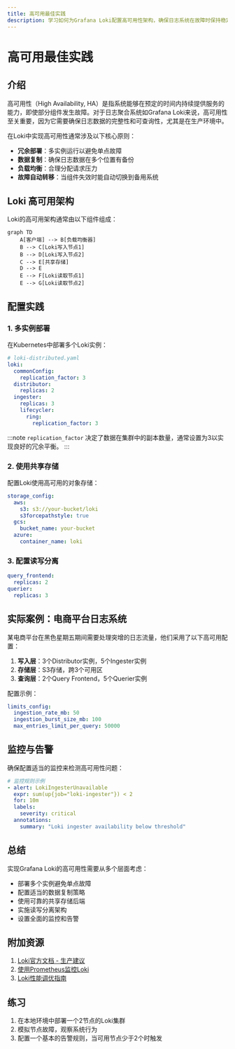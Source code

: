 ```yaml
---
title: 高可用最佳实践
description: 学习如何为Grafana Loki配置高可用性架构，确保日志系统在故障时保持稳定运行。
---
```


# 高可用最佳实践

## 介绍

高可用性（High Availability, HA）是指系统能够在预定的时间内持续提供服务的能力，即使部分组件发生故障。对于日志聚合系统如Grafana Loki来说，高可用性至关重要，因为它需要确保日志数据的完整性和可查询性，尤其是在生产环境中。

在Loki中实现高可用性通常涉及以下核心原则：
- **冗余部署**：多实例运行以避免单点故障
- **数据复制**：确保日志数据在多个位置有备份
- **负载均衡**：合理分配请求压力
- **故障自动转移**：当组件失效时能自动切换到备用系统

## Loki 高可用架构

Loki的高可用架构通常由以下组件组成：

```mermaid
graph TD
    A[客户端] --> B[负载均衡器]
    B --> C[Loki写入节点1]
    B --> D[Loki写入节点2]
    C --> E[共享存储]
    D --> E
    E --> F[Loki读取节点1]
    E --> G[Loki读取节点2]
```

## 配置实践

### 1. 多实例部署

在Kubernetes中部署多个Loki实例：

```yaml
# loki-distributed.yaml
loki:
  commonConfig:
    replication_factor: 3
  distributor:
    replicas: 2
  ingester:
    replicas: 3
    lifecycler:
      ring:
        replication_factor: 3
```

:::note
`replication_factor` 决定了数据在集群中的副本数量，通常设置为3以实现良好的冗余平衡。
:::

### 2. 使用共享存储

配置Loki使用高可用的对象存储：

```yaml
storage_config:
  aws:
    s3: s3://your-bucket/loki
    s3forcepathstyle: true
  gcs:
    bucket_name: your-bucket
  azure:
    container_name: loki
```

### 3. 配置读写分离

```yaml
query_frontend:
  replicas: 2
querier:
  replicas: 3
```

## 实际案例：电商平台日志系统

某电商平台在黑色星期五期间需要处理突增的日志流量，他们采用了以下高可用配置：

1. **写入层**：3个Distributor实例，5个Ingester实例
2. **存储层**：S3存储，跨3个可用区
3. **查询层**：2个Query Frontend，5个Querier实例

配置示例：

```yaml
limits_config:
  ingestion_rate_mb: 50
  ingestion_burst_size_mb: 100
  max_entries_limit_per_query: 50000
```

## 监控与告警

确保配置适当的监控来检测高可用性问题：

```yaml
# 监控规则示例
- alert: LokiIngesterUnavailable
  expr: sum(up{job="loki-ingester"}) < 2
  for: 10m
  labels:
    severity: critical
  annotations:
    summary: "Loki ingester availability below threshold"
```

## 总结

实现Grafana Loki的高可用性需要从多个层面考虑：
- 部署多个实例避免单点故障
- 配置适当的数据复制策略
- 使用可靠的共享存储后端
- 实施读写分离架构
- 设置全面的监控和告警

## 附加资源

1. [Loki官方文档 - 生产建议](https://grafana.com/docs/loki/latest/installation/production/)
2. [使用Prometheus监控Loki](https://grafana.com/docs/loki/latest/operations/monitoring/)
3. [Loki性能调优指南](https://grafana.com/docs/loki/latest/operations/tuning/)

## 练习

1. 在本地环境中部署一个2节点的Loki集群
2. 模拟节点故障，观察系统行为
3. 配置一个基本的告警规则，当可用节点少于2个时触发